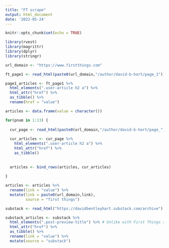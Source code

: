 ```yaml
---
title: "FT scrape"
output: html_document
date: '2022-05-24'
---
```


```r
knitr::opts_chunk$set(echo = TRUE)

library(rvest)
library(magrittr)
library(dplyr)
library(stringr)

```

```r
url_domain <- "https://www.firstthings.com"

ft_page1 <- read_html(paste0(url_domain,"/author/david-b-hart/page_1"))

page1_articles <- ft_page1 %>% 
  html_elements(".user-article h2 a") %>% 
  html_attr("href") %>% 
  as_tibble() %>% 
  rename(href = "value") 

```

```r
articles <- data.frame(value = character())

for(pnum in 1:13) {
  
  cur_page <- read_html(paste0(url_domain,"/author/david-b-hart/page_", toString(pnum)))
  
  cur_articles <- cur_page %>% 
    html_elements(".user-article h2 a") %>% 
    html_attr("href") %>% 
    as_tibble()
     
  
  articles <- bind_rows(articles, cur_articles)
  
}

articles <- articles %>% 
  rename(link = "value") %>%
  mutate(link = paste0(url_domain,link),
         source = "first things")
```

```r
substack <- read_html("https://davidbentleyhart.substack.com/archive")

substack_articles <- substack %>% 
  html_elements(".post-preview-title") %>% # Unlike with First Things substack doesn't include entire title in the url -- we'll need to change the selector to also grab that element
  html_attr("href") %>% 
  as_tibble() %>% 
  rename(link = "value") %>% 
  mutate(source = "substack")
 
```

